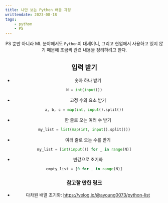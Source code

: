 ```yaml
---
title: 나만 보는 Python 배움 과정
writtendate: 2023-08-18
tags:
    - python
    - PS
---
```


<Header />


PS 뿐만 아니라 ML 분야에서도 `Python`이 대세이니, 그리고 현업에서 사용하고 있지 않기 때문에 조금씩 관련 내용을 정리하려고 한다.

## 입력 받기

- 숫자 하나 받기
```python
N = int(input())
```

- 고정 수의 요소 받기
```python
a, b, c = map(int, input().split())
```

- 한 줄로 오는 여러 수 받기
```python
my_list = list(map(int, input().split()))
```

- 여러 줄로 오는 수를 받기
```python
my_list = [int(input()) for _ in range(N)]
```

- 빈값으로 초기화
```python
empty_list = [0 for _ in range(N)]
```

### 참고할 만한 링크

- 다차원 배열 초기화: https://velog.io/@ayoung0073/python-list

<TagList />
<Comment />
